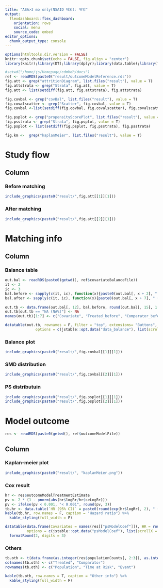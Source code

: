 ```yaml
---
title: "ASA>3 mo only(NSAID 제외): 위암"
output: 
  flexdashboard::flex_dashboard:
    orientation: rows
    social: menu
    source_code: embed
editor_options: 
  chunk_output_type: console
---
```

```r
options(htmltools.dir.version = FALSE)
knitr::opts_chunk$set(echo = FALSE, fig.align = "center")
library(knitr);library(DT);library(dplyr);library(data.table);library(flexdashboard);library(kableExtra)

#setwd("/home/js/Homepage/cdmkdh/docs")
ref <- readRDS(paste0("result/outcomeModelReference.rds"))
fig.att <- grep("attritionDiagram", list.files("result"), value = T)
fig.attstrata <- grep("Strata", fig.att, value = T)
fig.att <- list(setdiff(fig.att, fig.attstrata), fig.attstrata)
    
fig.covbal <- grep("covBal", list.files("result"), value = T)
fig.covalscatter <- grep("Scatter", fig.covbal, value = T)
fig.covbal <-list(setdiff(fig.covbal, fig.covalscatter), fig.covalscatter)
      
fig.psplot <- grep("propensityScorePlot", list.files("result"), value = T) 
fig.psstrata <- grep("Strata", fig.psplot, value = T)
fig.psplot <- list(setdiff(fig.psplot, fig.psstrata), fig.psstrata)
    
fig.km <-  grep("kaplanMeier", list.files("result"), value = T) 
```


Study flow
=======================================================================

Column
-----------------------------------------------------------------------

### Before matching

```r
include_graphics(paste0("result/",fig.att[[1]][1]))

```


### After matching

```r
include_graphics(paste0("result/",fig.att[[2]][1]))

```




Matching info
=======================================================================

Column{.tabset}
-----------------------------------------------------------------------

### Balance table

```r
out.bal <- readRDS(paste0(getwd(), ref$covariateBalanceFile))
it <- 2
ic <- 3
bal.before <- sapply(c(it, ic), function(x){paste0(out.bal[, x + 2], " (", round(100 * out.bal[, x], 1), "%)")})
bal.after <- sapply(c(it, ic), function(x){paste0(out.bal[, x + 7], " (", round(100 * out.bal[, x + 5], 1), "%)")})
    
out.tb <- data.frame(out.bal[, 12], bal.before, round(out.bal[, 15], 1 + 2), bal.after, round(out.bal[, 16], 1 + 2), out.bal[, c(1, 13, 14)])
out.tb[out.tb == "NA (NA%)"] <- NA
names(out.tb)[1:7] <- c("Covariate", "Treated_before", "Comparator_before", "SMD_before", "Treated_after", "Comparator_after", "SMD_after")

datatable(out.tb, rownames = F, filter = "top", extensions= "Buttons", caption = "Balance table for PS matching", 
              options = c(jstable::opt.data("data_balance"), list(scrollX = TRUE))) 
```


### Balance plot

```r
include_graphics(paste0("result/",fig.covbal[[1]][1]))
```

### SMD distribution

```r
include_graphics(paste0("result/",fig.covbal[[2]][1]))
```

### PS distributuin

```r
include_graphics(paste0("result/",fig.psplot[[1]][1]))
include_graphics(paste0("result/",fig.psplot[[2]][1]))
```


Model outcome
=======================================================================

```r
res <- readRDS(paste0(getwd(), ref$outcomeModelFile))
```

Column{.tabset}
-----------------------------------------------------------------------

### Kaplan-meier plot

```r
include_graphics(paste0("result/", "kaplanMeier.png"))
```

### Cox result

```r
hr <- res$outcomeModelTreatmentEstimate
pv <- 2 * (1 - pnorm(abs(hr$logRr/hr$seLogRr)))
pv <- ifelse(pv < 0.001, "< 0.001", round(pv, 3))
tb.hr <- data.table(`HR (95% CI)` = paste0(round(exp(hr$logRr), 2), " (", round(exp(hr$logLb95), 2), "-", round(exp(hr$logUb95), 2), ")"), `P value` = pv)
kable(tb.hr, row.names = F, caption = "Hazard ratio") %>%
  kable_styling(full_width = F)

datatable(data.frame(Covariates = names(res[["psModelCoef"]]), HR = round(exp(res[["psModelCoef"]]), 2)),  rownames = F, filter = "top", extensions= "Buttons", caption = "PS model coefficients", 
          options = c(jstable::opt.data("psModelCoef"), list(scrollX = TRUE))) %>% 
  formatRound(2, digits = 3)
```

### Others

```r
tb.oth <- t(data.frame(as.integer(res$populationCounts[, 2:3]), as.integer(res$timeAtRisk), as.integer(res$outcomeCounts[5:6])))
colnames(tb.oth) <- c("Treated", "Comparator")
rownames(tb.oth) <- c("Population", "Time at Risk", "Event")

kable(tb.oth, row.names = T, caption = "Other info") %>%
  kable_styling(full_width = F)
```


